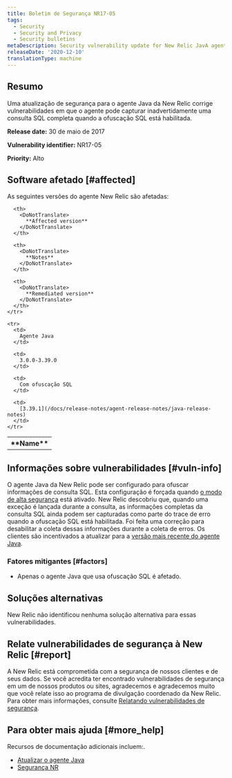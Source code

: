 ```yaml
---
title: Boletim de Segurança NR17-05
tags:
  - Security
  - Security and Privacy
  - Security bulletins
metaDescription: Security vulnerability update for New Relic JavA agent.
releaseDate: '2020-12-10'
translationType: machine
---
```


## Resumo

Uma atualização de segurança para o agente Java da New Relic corrige vulnerabilidades em que o agente pode capturar inadvertidamente uma consulta SQL completa quando a ofuscação SQL está habilitada.

<DoNotTranslate>**Release date:**</DoNotTranslate> 30 de maio de 2017

<DoNotTranslate>**Vulnerability identifier:**</DoNotTranslate> NR17-05

<DoNotTranslate>**Priority:**</DoNotTranslate> Alto

## Software afetado [#affected]

As seguintes versões do agente New Relic são afetadas:

<table>
  <tbody>
    <tr>
      <th>
        <DoNotTranslate>
          **Name**
        </DoNotTranslate>
      </th>

      <th>
        <DoNotTranslate>
          **Affected version**
        </DoNotTranslate>
      </th>

      <th>
        <DoNotTranslate>
          **Notes**
        </DoNotTranslate>
      </th>

      <th>
        <DoNotTranslate>
          **Remediated version**
        </DoNotTranslate>
      </th>
    </tr>

    <tr>
      <td>
        Agente Java
      </td>

      <td>
        3.0.0-3.39.0
      </td>

      <td>
        Com ofuscação SQL
      </td>

      <td>
        [3.39.1](/docs/release-notes/agent-release-notes/java-release-notes)
      </td>
    </tr>
  </tbody>
</table>

## Informações sobre vulnerabilidades [#vuln-info]

O agente Java da New Relic pode ser configurado para ofuscar informações de consulta SQL. Esta configuração é forçada quando [o modo de alta segurança](/docs/agents/manage-apm-agents/configuration/high-security-mode) está ativado. New Relic descobriu que, quando uma exceção é lançada durante a consulta, as informações completas da consulta SQL ainda podem ser capturadas como parte do trace de erro quando a ofuscação SQL está habilitada. Foi feita uma correção para desabilitar a coleta dessas informações durante a coleta de erros. Os clientes são incentivados a atualizar para a [versão mais recente do agente Java](/docs/release-notes/agent-release-notes/java-release-notes).

### Fatores mitigantes [#factors]

* Apenas o agente Java que usa ofuscação SQL é afetado.

## Soluções alternativas

New Relic não identificou nenhuma solução alternativa para essas vulnerabilidades.

## Relate vulnerabilidades de segurança à New Relic [#report]

A New Relic está comprometida com a segurança de nossos clientes e de seus dados. Se você acredita ter encontrado vulnerabilidades de segurança em um de nossos produtos ou sites, agradecemos e agradecemos muito que você relate isso ao programa de divulgação coordenado da New Relic. Para obter mais informações, consulte [Relatando vulnerabilidades de segurança](/docs/security/new-relic-security/data-privacy/reporting-security-vulnerabilities).

## Para obter mais ajuda [#more_help]

Recursos de documentação adicionais incluem:.

* [Atualizar o agente Java](/docs/agents/java-agent/installation/upgrade-java-agent)
* [Segurança NR](https://newrelic.com/security)